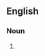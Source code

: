 {{also|pooper scooper}}
==English==

===Noun===
{{en-noun|sg=[[pooper]]-[[scooper]]}}

# {{alternative spelling of|pooper scooper}}